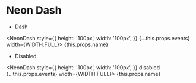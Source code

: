 
# Neon Dash

- Dash

<NeonDash
    style={{
        height: '100px',
        width: '100px',
    }}
    {...this.props.events}
    width={WIDTH.FULL}>
    {this.props.name}
</NeonDash>

- Disabled

<NeonDash
    style={{
        height: '100px',
        width: '100px',
    }}
    disabled
    {...this.props.events}
    width={WIDTH.FULL}>
    {this.props.name}
</NeonDash>
